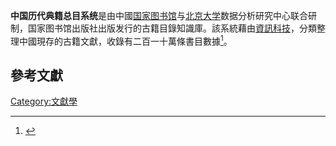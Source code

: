 '''中国历代典籍总目系统'''是由中國[[中国国家图书馆|国家图书馆]]与[[北京大学|北京大学]]数据分析研究中心联合研制，国家图书馆出版社出版发行的古籍目錄知識庫。該系統藉由[[資訊科技|資訊科技]]，分類整理中國現存的古籍文獻，收錄有二百一十萬條書目數據<ref name="中國歷代典籍總目分析系統問世">{{cite news
 | author = 馬海燕
 | coauthors = 
 | title = 中國歷代典籍總目分析系統問世
 | url = 
 | format = 
 | work = 中國新聞社
 | publisher = 
 | location = 
 | pages = 
 | page = 
 | date =2009-10-31
 | accessdate = 2010-02-11
 | language = zh
 }}</ref>。
==參考文獻==
{{reflist}}

{{Library science-stub}}

[[Category:文獻學|Category:文獻學]]